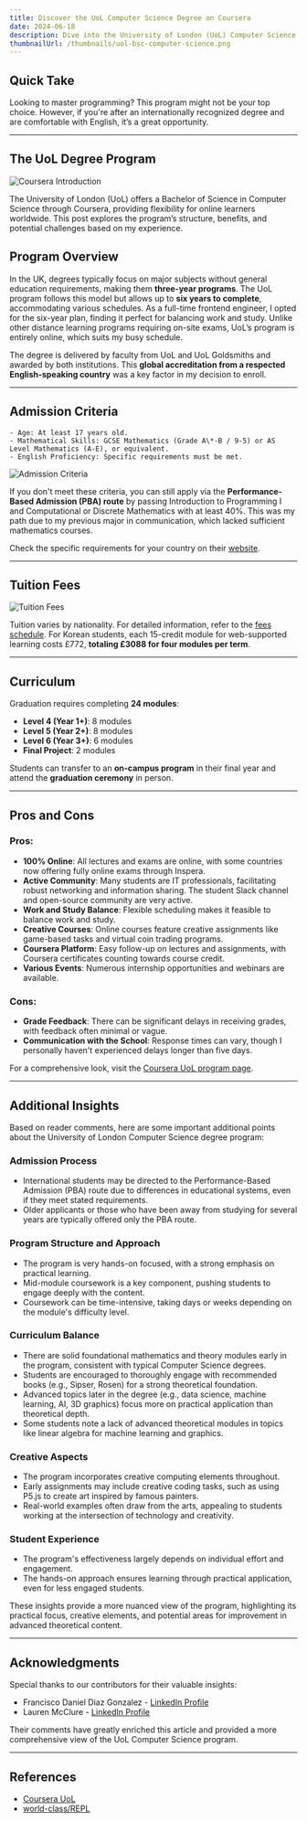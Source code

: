 ```yaml
---
title: Discover the UoL Computer Science Degree on Coursera
date: 2024-06-18
description: Dive into the University of London (UoL) Computer Science degree program on Coursera. Learn about its structure, benefits, and potential drawbacks from a student’s perspective.
thumbnailUrl: /thumbnails/uol-bsc-computer-science.png
---
```


## Quick Take

Looking to master programming? This program might not be your top choice. However, if you're after an internationally recognized degree and are comfortable with English, it’s a great opportunity.

---

## The UoL Degree Program

![Coursera Introduction](/posts/uol-bsc-computer-science/uol.png)

The University of London (UoL) offers a Bachelor of Science in Computer Science through Coursera, providing flexibility for online learners worldwide. This post explores the program’s structure, benefits, and potential challenges based on my experience.

## Program Overview

In the UK, degrees typically focus on major subjects without general education requirements, making them **three-year programs**. The UoL program follows this model but allows up to **six years to complete**, accommodating various schedules. As a full-time frontend engineer, I opted for the six-year plan, finding it perfect for balancing work and study. Unlike other distance learning programs requiring on-site exams, UoL’s program is entirely online, which suits my busy schedule.

The degree is delivered by faculty from UoL and UoL Goldsmiths and awarded by both institutions. This **global accreditation from a respected English-speaking country** was a key factor in my decision to enroll.

---

## Admission Criteria

```
- Age: At least 17 years old.
- Mathematical Skills: GCSE Mathematics (Grade A\*-B / 9-5) or AS Level Mathematics (A-E), or equivalent.
- English Proficiency: Specific requirements must be met.
```

![Admission Criteria](/posts/uol-bsc-computer-science/requirements.png)

If you don't meet these criteria, you can still apply via the **Performance-Based Admission (PBA) route** by passing Introduction to Programming I and Computational or Discrete Mathematics with at least 40%. This was my path due to my previous major in communication, which lacked sufficient mathematics courses.

Check the specific requirements for your country on their [website](https://www.london.ac.uk/study/courses/undergraduate/bsc-computer-science).

---

## Tuition Fees

![Tuition Fees](/posts/uol-bsc-computer-science/fee.png)

Tuition varies by nationality. For detailed information, refer to the [fees schedule](https://www.london.ac.uk/sites/default/files/schedules/fees-schedule-computer-science-bsc-2024-25.pdf). For Korean students, each 15-credit module for web-supported learning costs £772, **totaling £3088 for four modules per term**.

---

## Curriculum

Graduation requires completing **24 modules**:

- **Level 4 (Year 1+)**: 8 modules
- **Level 5 (Year 2+)**: 8 modules
- **Level 6 (Year 3+)**: 6 modules
- **Final Project**: 2 modules

Students can transfer to an **on-campus program** in their final year and attend the **graduation ceremony** in person.

---

## Pros and Cons

### Pros:

- **100% Online**: All lectures and exams are online, with some countries now offering fully online exams through Inspera.
- **Active Community**: Many students are IT professionals, facilitating robust networking and information sharing. The student Slack channel and open-source community are very active.
- **Work and Study Balance**: Flexible scheduling makes it feasible to balance work and study.
- **Creative Courses**: Online courses feature creative assignments like game-based tasks and virtual coin trading programs.
- **Coursera Platform**: Easy follow-up on lectures and assignments, with Coursera certificates counting towards course credit.
- **Various Events**: Numerous internship opportunities and webinars are available.

### Cons:

- **Grade Feedback**: There can be significant delays in receiving grades, with feedback often minimal or vague.
- **Communication with the School**: Response times can vary, though I personally haven't experienced delays longer than five days.

For a comprehensive look, visit the [Coursera UoL program page](https://www.coursera.org/degrees/bachelor-of-science-computer-science-london).

---

## Additional Insights

Based on reader comments, here are some important additional points about the University of London Computer Science degree program:

### Admission Process

- International students may be directed to the Performance-Based Admission (PBA) route due to differences in educational systems, even if they meet stated requirements.
- Older applicants or those who have been away from studying for several years are typically offered only the PBA route.

### Program Structure and Approach

- The program is very hands-on focused, with a strong emphasis on practical learning.
- Mid-module coursework is a key component, pushing students to engage deeply with the content.
- Coursework can be time-intensive, taking days or weeks depending on the module's difficulty level.

### Curriculum Balance

- There are solid foundational mathematics and theory modules early in the program, consistent with typical Computer Science degrees.
- Students are encouraged to thoroughly engage with recommended books (e.g., Sipser, Rosen) for a strong theoretical foundation.
- Advanced topics later in the degree (e.g., data science, machine learning, AI, 3D graphics) focus more on practical application than theoretical depth.
- Some students note a lack of advanced theoretical modules in topics like linear algebra for machine learning and graphics.

### Creative Aspects

- The program incorporates creative computing elements throughout.
- Early assignments may include creative coding tasks, such as using P5.js to create art inspired by famous painters.
- Real-world examples often draw from the arts, appealing to students working at the intersection of technology and creativity.

### Student Experience

- The program's effectiveness largely depends on individual effort and engagement.
- The hands-on approach ensures learning through practical application, even for less engaged students.

These insights provide a more nuanced view of the program, highlighting its practical focus, creative elements, and potential areas for improvement in advanced theoretical content.

---

## Acknowledgments

Special thanks to our contributors for their valuable insights:

- Francisco Daniel Diaz Gonzalez - [LinkedIn Profile](hhttps://www.linkedin.com/in/fcodanieldiaz/)
- Lauren McClure - [LinkedIn Profile](https://www.linkedin.com/in/lauren-mcclure-7aa944198/)

Their comments have greatly enriched this article and provided a more comprehensive view of the UoL Computer Science program.

---

## References

- [Coursera UoL](https://www.coursera.org/london)
- [world-class/REPL](https://github.com/world-class/REPL)
